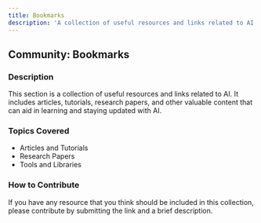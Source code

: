 ```yaml
---
title: Bookmarks
description: 'A collection of useful resources and links related to AI.'
---
```


## Community: Bookmarks

### Description
This section is a collection of useful resources and links related to AI. It includes articles, tutorials, research papers, and other valuable content that can aid in learning and staying updated with AI.

### Topics Covered
- Articles and Tutorials
- Research Papers
- Tools and Libraries

### How to Contribute
If you have any resource that you think should be included in this collection, please contribute by submitting the link and a brief description.
